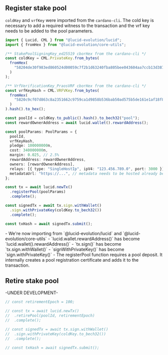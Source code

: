 
## Register stake pool

`coldKey` and `vrfKey` were imported from the `cardano-cli`. The cold key is necessary to add a required witness to the transaction and the vrf key needs to be added to the pool parameters.

```typescript
import { Lucid, CML } from "@lucid-evolution/lucid";
import { fromHex } from "@lucid-evolution/core-utils";

/** StakePoolSigningKey_ed25519 cborHex from the cardano-cli */
const coldKey = CML.PrivateKey.from_bytes(
  fromHex(
    "58204de30f983ed860524d00059c7f2b1d63240fba805bee043604aa7ccb13d387e9"
  )
);

/** VrfVerificationKey_PraosVRF cborHex from the cardano-cli */
const vrfKeyHash = CML.VRFVKey.from_bytes(
  fromHex(
    "5820c9cf07d863c8a2351662c9759ca1d9858b536bab50ad575b5de161e1af18f887"
  )
).hash().to_hex();

const poolId = coldKey.to_public().hash().to_bech32("pool");
const rewardOwnerAddress = await lucid.wallet().rewardAddress();

const poolParams: PoolParams = {
  poolId,
  vrfKeyHash,
  pledge: 100000000n,
  cost: 340000000n,
  margin: 0.025, // 2.5%
  rewardAddress: rewardOwnerAddress,
  owners: [rewardOwnerAddress],
  relays: [{ type: "SingleHostIp", ipV4: "123.456.789.0", port: 3000 }],
  metadataUrl: "https://...", // metadata needs to be hosted already before registering the pool
};

const tx = await lucid.newTx()
  .registerPool(poolParams)
  .complete();

const signedTx = await tx.sign.withWallet()
  .sign.withPrivateKey(coldKey.to_bech32())
  .complete();

const txHash = await signedTx.submit();
```

<Callout type="info" emoji="ℹ️">
- We're now importing from `@lucid-evolution/lucid` and `@lucid-evolution/core-utils`
- `lucid.wallet.rewardAddress()` has become `lucid.wallet().rewardAddress()`
- `tx.sign()` has become `tx.sign.withWallet()`
- `signWithPrivateKey()` has become `sign.withPrivateKey()`
- The registerPool function requires a pool deposit. It internally creates a pool registration certificate and adds it to the transaction.
</Callout>

## Retire stake pool

-UNDER DEVELOPMENT-

```typescript
// const retirementEpoch = 100;

// const tx = await lucid.newTx()
//  .retirePool(poolId, retirementEpoch)
//  .complete();

// const signedTx = await tx.sign.withWallet()
//  .sign.withPrivateKey(coldKey.to_bech32())
//  .complete();

// const txHash = await signedTx.submit();
```


